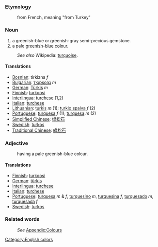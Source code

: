 ===Etymology===
:from French, meaning "from Turkey"
===Noun===
#a greenish-blue or greenish-gray semi-precious gemstone.
#a pale [[green]]ish-[[blue]] [[color|colour]].
:''See also'' Wikipedia: [[w:turquoise|turquoise]].
====Translations====
*[[Bosnian]]: tirkizna ''f''
*[[Bulgarian]]: [[тюркоаз]] ''m''
*[[German]]: [[Türkis]] ''m''
*[[Finnish]]: [[turkoosi]]
*[[Interlingua]]: [[turchese]] (1,2)
*[[Italian]]: [[turchese]]
*[[Lithuanian]]: [[turkis]] ''m'' (1); [[turkio spalva]] ''f'' (2)
*[[Portuguese]]: [[turquesa]] ''f'' (1); [[turquesa]] ''m'' (2)
*[[Simplified Chinese]]: [[绿松石]]
*[[Swedish]]: [[turkos]]
*[[Traditional Chinese]]: [[綠松石]]

===Adjective===
:having a pale greenish-blue colour.
====Translations====
*[[Finnish]]: [[turkoosi]]
*[[German]]: [[türkis]]
*[[Interlingua]]: [[turchese]]
*[[Italian]]: [[turchese]]
*[[Portuguese]]: [[turquesa]] ''m'' & ''f'', [[turquesino]] ''m'', [[turquesina]] ''f'', [[turquesado]] ''m'', [[turquesada]] ''f''
*[[Swedish]]: [[turkos]]

===Related words===
:''See'' [[Wiktionary_Appendix:Colours|Appendix:Colours]]

[[Category:English colors]]